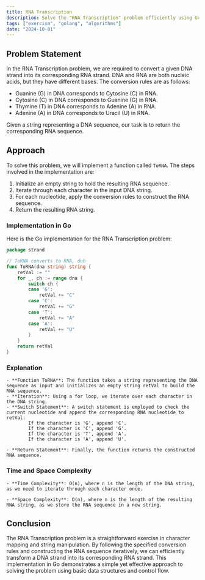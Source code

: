 ```yaml
---
title: RNA Transcription
description: Solve the "RNA Transcription" problem efficiently using Go.
tags: ["exercism", "golang", "algorithms"]
date: "2024-10-01"
---
```


## Problem Statement

In the RNA Transcription problem, we are required to convert a given DNA strand into its corresponding RNA strand. DNA and RNA are both nucleic acids, but they have different bases. The conversion rules are as follows:

- Guanine (G) in DNA corresponds to Cytosine (C) in RNA.
- Cytosine (C) in DNA corresponds to Guanine (G) in RNA.
- Thymine (T) in DNA corresponds to Adenine (A) in RNA.
- Adenine (A) in DNA corresponds to Uracil (U) in RNA.

Given a string representing a DNA sequence, our task is to return the corresponding RNA sequence.

## Approach

To solve this problem, we will implement a function called `ToRNA`. The steps involved in the implementation are:

1. Initialize an empty string to hold the resulting RNA sequence.
2. Iterate through each character in the input DNA string.
3. For each nucleotide, apply the conversion rules to construct the RNA sequence.
4. Return the resulting RNA string.

### Implementation in Go

Here is the Go implementation for the RNA Transcription problem:

```go
package strand

// ToRNA converts to RNA, duh
func ToRNA(dna string) string {
	retVal := ""
	for _, ch := range dna {
		switch ch {
		case 'G':
			retVal += "C"
		case 'C':
			retVal += "G"
		case 'T':
			retVal += "A"
		case 'A':
			retVal += "U"
		}
	}
	return retVal
}
```

### Explanation
	- **Function ToRNA**: The function takes a string representing the DNA sequence as input and initializes an empty string retVal to build the RNA sequence.
	- **Iteration**: Using a for loop, we iterate over each character in the DNA string.
	- **Switch Statement**: A switch statement is employed to check the current nucleotide and append the corresponding RNA nucleotide to retVal:
			If the character is 'G', append 'C'.
			If the character is 'C', append 'G'.
			If the character is 'T', append 'A'.
			If the character is 'A', append 'U'.

	- **Return Statement**: Finally, the function returns the constructed RNA sequence.


### Time and Space Complexity

	- **Time Complexity**: O(n), where n is the length of the DNA string, as we need to iterate through each character once.

	- **Space Complexity**: O(n), where n is the length of the resulting RNA string, as we store the RNA sequence in a new string.

## Conclusion
The RNA Transcription problem is a straightforward exercise in character mapping and string manipulation. By following the specified conversion rules and constructing the RNA sequence iteratively, we can efficiently transform a DNA strand into its corresponding RNA strand. This implementation in Go demonstrates a simple yet effective approach to solving the problem using basic data structures and control flow.